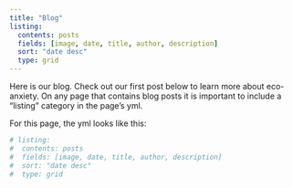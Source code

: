 ```yaml
---
title: "Blog"
listing:
  contents: posts
  fields: [image, date, title, author, description]
  sort: "date desc"
  type: grid
---
```


Here is our blog. Check out our first post below to learn more about eco-anxiety. On any page that contains blog posts it is important to include a "listing" category in the page's yml.

For this page, the yml looks like this:

```r
# listing:
#  contents: posts
#  fields: [image, date, title, author, description]
#  sort: "date desc"
#  type: grid
```

